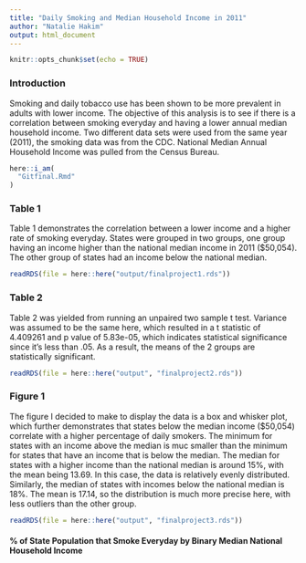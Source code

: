```yaml
---
title: "Daily Smoking and Median Household Income in 2011"
author: "Natalie Hakim"
output: html_document
---
```


```r
knitr::opts_chunk$set(echo = TRUE)
```

### Introduction
Smoking and daily tobacco use has been shown to be more prevalent in adults with lower income. The objective of this analysis is to see if there is a correlation between smoking everyday and having a lower annual median household income. Two different data sets were used from the same year (2011), the smoking data was from the CDC. National Median Annual Household Income was pulled from the Census Bureau. 

```r
here::i_am(
  "Gitfinal.Rmd"
)
```

### Table 1 

Table 1 demonstrates the correlation between a lower income and a higher rate of smoking everyday. States were grouped in two groups, one group having an income higher than the national median income in 2011 ($50,054). The other group of states had an income below the national median. 

```r
readRDS(file = here::here("output/finalproject1.rds"))

```


### Table 2
Table 2 was yielded from running an unpaired two sample t test. Variance was assumed to be the same here, which resulted in a t statistic of 4.409261 and p value of 5.83e-05, which indicates statistical significance since it's less than .05. As a result, the means of the 2 groups are statistically significant. 

```r
readRDS(file = here::here("output", "finalproject2.rds"))

```


### Figure 1
The figure I decided to make to display the data is a box and whisker plot, which further demonstrates that states below the median income ($50,054) correlate with a higher percentage of daily smokers. The minimum for states with an income above the median is muc smaller than the minimum for states that have an income that is below the median. The median for states with a higher income than the national median is around 15%, with the mean being 13.69. In this case, the data is relatively evenly distributed. Similarly, the median of states with incomes below the national median is 18%. The mean is 17.14, so the distribution is much more precise here, with less outliers than the other group. 

```r
readRDS(file = here::here("output", "finalproject3.rds"))

```

#### % of State Population that Smoke Everyday by Binary Median National Household Income 

